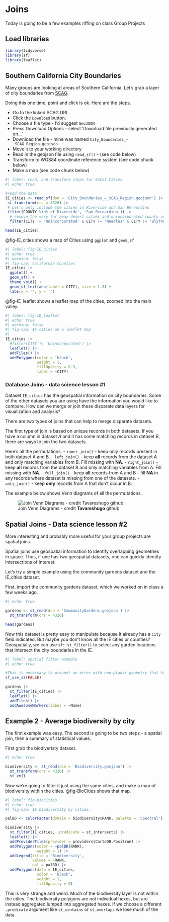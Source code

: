 # Joins {#sec-joins}

::: {.callout-note appearance="simple"}
Today is going to be a few examples riffing on class Group Projects
:::
  
## Load libraries

```r
library(tidyverse)
library(sf)
library(leaflet)
```

## Southern California City Boundaries  

Many groups are looking at areas of Southern California.  Let's grab a layer of city boundaries from [SCAG](https://gisdata-scag.opendata.arcgis.com/datasets/city-boundaries-scag-region/explore).

Doing this one time, point and click is ok. Here are the steps.

-   Go to the linked SCAG URL.
-   Click the `Download` button.
-   Choose a file type - I'd suggest `GeoJSON`
-   Press Download Options - select 'Download file previously generated on...`
-   Download the file - mine was named `City_Boundaries_–_SCAG_Region.geojson`
-   Move it to your working directory 
-   Read in the geojson file using `read_sf()` - (see code below)
-   Transform to WGS84 coordinate reference system (see code chunk below)
-   Make a map (see code chunk below)

```r
#| label: read, and transform steps for SoCal Cities
#| echo: true

#read the data
IE_cities <- read_sf(dsn = 'City_Boundaries_–_SCAG_Region.geojson') |>  
 st_transform(crs = 4326) |> 
 # Let's only include the cities in Riverside and San Bernardino
 filter(COUNTY %in% c('Riverside', 'San Bernardino')) |>
  # remove the very far away desert cities and unincorporated county areas
  filter(CITY != 'Unincorporated' & CITY != 'Needles' & CITY != 'Blythe') #|> 

head(IE_cities)

```

@fig-IE_cities shows a map of Cities using `ggplot` and `geom_sf`

```r
#| label: fig-IE_cities
#| echo: true
#| warning: false
#| fig-cap: California Counties
IE_cities |> 
  ggplot() +
  geom_sf() +
  theme_void() + 
  geom_sf_text(aes(label = CITY), size = 1.5) +
  labs(x = '', y = '')

```

@fig-IE_leaflet shows a leaflet map of the cities, zoomed into the main valley.

```r
#| label: fig-IE_leaflet
#| echo: true
#| warning: false
#| fig-cap: IE cities on a leaflet map
#| 
IE_cities |> 
  #filter(CITY != 'Unincorporated') |> 
  leaflet() |> 
  addTiles() |> 
  addPolygons(color = 'black',
              weight = 1,
              fillOpacity = 0.3,
              label = ~CITY)
```

### Database Joins - data science lesson #1

Dataset `IE_cities` has the geospatial information on city boundaries. Some of the other datasets you are using have the information you would like to compare.  How can we merge or join these disparate data layers for visualization and analysis?
                          
There are two types of joins that can help to merge disparate datasets.

The first type of join is based on unique records in both datasets.  If you have a column in dataset *A* and it has some matching records in dataset *B*, there are ways to join the two datasets.

Here's all the permutations.                                                                                                                                                                          -   `inner_join()` - keep only records present in both dataset A and B.                            -   `left_join()` - keep **all** records from the dataset A and only matching variables from B. Fill missing with **NA**.
-   `right_join()` - keep **all** records from the dataset B and only matching variables from A. Fill missing with **NA**.
-   `full_join()` - keep **all** records from A and B - fill **NA** in any records where dataset is missing from one of the datasets.                                                                  -   `anti_join()` - keep **only** records from A that don't occur in B.

The example below shows Venn diagrams of all the permutations.

![Join Venn Diagrams - credit **Tavareshugo** github](https://tavareshugo.github.io/r-intro-tidyverse-gapminder/fig/07-dplyr_joins.svg)

## Spatial Joins - Data science lesson #2 

More interesting and probably more useful for your group projects are spatial joins.

Spatial joins use geospatial information to identify overlapping geometries in space.  Thus, if one has two geospatial datasets, one can quickly identify intersections of interest.

Let's try a simple example using the community gardens dataset and the IE_cities dataset.

First, import the community gardens dataset, which we worked on in class a few weeks ago.

```r
#| echo: true

gardens <- st_read(dsn = 'CommunityGardens.geojson') |> 
  st_transform(crs = 4326)

head(gardens)

```

Now this dataset is pretty easy to manipulate because it already has a `City` field indicated. But maybe you don't know all the IE cities or counties?  Geospatially, we can use `sf::st_filter()` to select any garden locations that intersect the city boundaries in the IE.

```r
#| label: spatial filter example
#| echo: true

#This is necessary to prevent an error with non-planar geometry that happens in sf
sf_use_s2(FALSE)

gardens |> 
  st_filter(IE_cities) |> 
  leaflet() |> 
  addTiles() |> 
  addAwesomeMarkers(label = ~Name)

```

## Example 2 - Average biodiversity by city

The first example was easy.  The second is going to be two steps - a spatial join, then a summary of statistical values.

First grab the biodiveristy dataset.  

```r
#| echo: true

biodiversity <- st_read(dsn = 'Biodiversity.geojson') |> 
  st_transform(crs = 4326) |> 
  st_zm()

```

Now we're going to filter it just using the same cities, and make a map of biodiversity within the cities. @fig-BioCities shows that map. 

```r
#| label: fig-BioCities
#| echo: true
#| fig-cap: IE biodiversity by cities.

palBD <- colorFactor(domain = biodiversity$RANK, palette = 'Spectral')

biodiversity |> 
  st_filter(IE_cities, .predicate = st_intersects) |> 
  leaflet() |> 
  addProviderTiles(provider = providers$CartoDB.Positron) |> 
  addPolygons(color = ~palBD(RANK),
              weight = 1) |> 
  addLegend(title = 'Biodiversity',
            values = ~RANK,
            pal = palBD) |> 
  addPolygons(data = IE_cities,
              color = 'black',
              weight = 1,
              fillOpacity = 0)
```

This is very strange and weird.  Much of the biodiversity layer is not within the cities.  The biodiversity polygons are not individual hexes, but are instead aggregated lumped into aggregated hexes.  If we choose a different `.predicate` argument like `st_contains` or `st_overlaps` we lose much of the data.  

